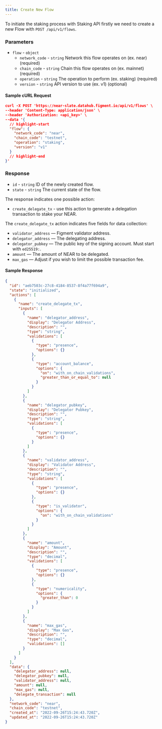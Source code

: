 ```yaml
---
title: Create New Flow
---
```


To initiate the staking process with Staking API firstly we need to create a new Flow with `POST /api/v1/flows`.

### Parameters

- `flow` - `object`
  - `network_code` - `string` Network this flow operates on (ex. near) (required)
  - `chain_code` - `string` Chain this flow operates on (ex. mainnet) (required)
  - `operation` - `string` The operation to perform (ex. staking) (required)
  - `version` - `string` API version to use (ex. v1) (optional)

#### Sample cURL Request

```json
curl -X POST 'https://near-slate.datahub.figment.io/api/v1/flows' \
--header 'Content-Type: application/json' \
--header 'Authorization: <api_key>' \
--data '{
  // highlight-start
  "flow": {
    "network_code": "near",
    "chain_code": "testnet",
    "operation": "staking",
    "version": "v1"
  }
  // highlight-end
}'
```

### Response

- `id` - `string` ID of the newly created flow.
- `state` - `string` The current state of the flow.

The response indicates one possible action:

- `create_delegate_tx` - use this action to generate a delegation transaction to stake your NEAR.

The `create_delegate_tx` action indicates five fields for data collection:

- `validator_address` — Figment validator address.
- `delegator_address` — The delegating address.
- `delegator_pubkey` — The public key of the signing account. Must start with `ed25519:`.
- `amount` — The amount of NEAR to be delegated.
- `max_gas` — Adjust if you wish to limit the possible transaction fee.

#### Sample Response

```json
{
  "id": "aeb7503c-27c8-4184-8537-8f4a77f694a9",
  "state": "initialized",
  "actions": [
    {
      "name": "create_delegate_tx",
      "inputs": [
        {
          "name": "delegator_address",
          "display": "Delegator Address",
          "description": "",
          "type": "string",
          "validations": [
            {
              "type": "presence",
              "options": {}
            },
            {
              "type": "account_balance",
              "options": {
                "on": "with_on_chain_validations",
                "greater_than_or_equal_to": null
              }
            }
          ]
        },
        {
          "name": "delegator_pubkey",
          "display": "Delegator Pubkey",
          "description": "",
          "type": "string",
          "validations": [
            {
              "type": "presence",
              "options": {}
            }
          ]
        },
        {
          "name": "validator_address",
          "display": "Validator Address",
          "description": "",
          "type": "string",
          "validations": [
            {
              "type": "presence",
              "options": {}
            },
            {
              "type": "is_validator",
              "options": {
                "on": "with_on_chain_validations"
              }
            }
          ]
        },
        {
          "name": "amount",
          "display": "Amount",
          "description": "",
          "type": "decimal",
          "validations": [
            {
              "type": "presence",
              "options": {}
            },
            {
              "type": "numericality",
              "options": {
                "greater_than": 0
              }
            }
          ]
        },
        {
          "name": "max_gas",
          "display": "Max Gas",
          "description": "",
          "type": "decimal",
          "validations": []
        }
      ]
    }
  ],
  "data": {
    "delegator_address": null,
    "delegator_pubkey": null,
    "validator_address": null,
    "amount": null,
    "max_gas": null,
    "delegate_transaction": null
  },
  "network_code": "near",
  "chain_code": "testnet",
  "created_at": "2022-09-26T15:24:43.720Z",
  "updated_at": "2022-09-26T15:24:43.720Z"
}
```
